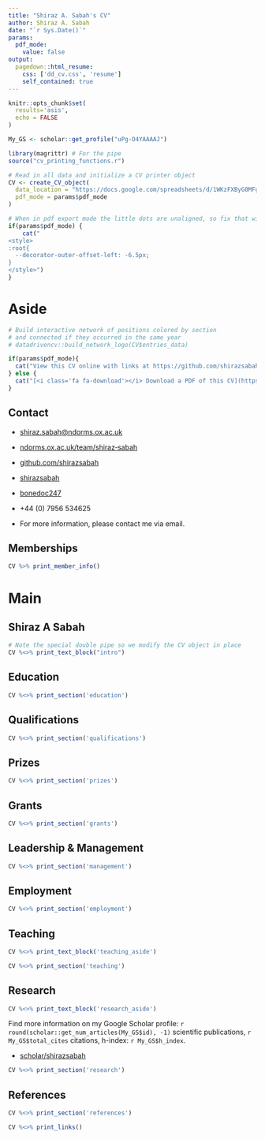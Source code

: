 ```yaml
---
title: "Shiraz A. Sabah's CV"
author: Shiraz A. Sabah
date: "`r Sys.Date()`"
params:
  pdf_mode:
    value: false
output:
  pagedown::html_resume:
    css: ['dd_cv.css', 'resume']
    self_contained: true
---
```


```r
knitr::opts_chunk$set(
  results='asis', 
  echo = FALSE
)

My_GS <- scholar::get_profile("uPg-O4YAAAAJ") 

library(magrittr) # For the pipe
source("cv_printing_functions.r")

# Read in all data and initialize a CV printer object
CV <- create_CV_object(
  data_location = "https://docs.google.com/spreadsheets/d/1WKzFXByG0MFgV6GuYAoEvNdv6NJqxAoc0eGi7Alu7H8/edit?usp=sharing",  
  pdf_mode = params$pdf_mode
)

```

```r
# When in pdf export mode the little dots are unaligned, so fix that with some conditional CSS.
if(params$pdf_mode) {
    cat("
<style>
:root{
  --decorator-outer-offset-left: -6.5px;
}
</style>")
}
```

# Aside

```r
# Build interactive network of positions colored by section
# and connected if they occurred in the same year
# datadrivencv::build_network_logo(CV$entries_data)
```

```r
if(params$pdf_mode){
  cat("View this CV online with links at https://github.com/shirazsabah/cv/blob/main/cv.html")
} else {
  cat("[<i class='fa fa-download'></i> Download a PDF of this CV](https://github.com/shirazsabah/cv/blob/main/cv.pdf)")
}
```

## Contact {#contact}

-   <i class="fa fa-envelope"></i> [shiraz.sabah\@ndorms.ox.ac.uk](mailto:shiraz.sabah@ndorms.ox.ac.uk){.email}

-   <i class="fa fa-home"></i> [ndorms.ox.ac.uk/team/shiraz‑sabah](https://www.ndorms.ox.ac.uk/team/shiraz-sabah)

-   <i class="fa fa-github"></i> [github.com/shirazsabah](https://github.com/shirazsabah)

-   <i class="fa fa-linkedin"></i> [shirazsabah](https://www.linkedin.com/in/shirazsabah)

-   <i class="fa fa-twitter"></i> [bonedoc247](https://twitter.com/bonedoc247)

-   <i class="fa fa-phone"></i> +44 (0) 7956 534625

-   For more information, please contact me via email.

## Memberships {#member}

```r
CV %>% print_member_info()
```

# Main

## Shiraz A Sabah {#title}

```r
# Note the special double pipe so we modify the CV object in place
CV %<>% print_text_block("intro") 
```

## Education {data-icon="graduation-cap" data-concise="true"}

```r
CV %<>% print_section('education')
```

## Qualifications {data-icon="award" data-concise="true"}

```r
CV %<>% print_section('qualifications')
```

## Prizes {data-icon="trophy" data-concise="true"}

```r
CV %<>% print_section('prizes')
```

## Grants {data-icon="laptop" data-concise="true"}

```r
CV %<>% print_section('grants')
```

## Leadership & Management {data-icon="suitcase" data-concise="true"}

```r
CV %<>% print_section('management')
```

## Employment {data-icon="stethoscope" data-concise="true"}

```r
CV %<>% print_section('employment')
```

## Teaching {data-icon="chalkboard-teacher" data-concise="true"}

::: aside
```r
CV %<>% print_text_block('teaching_aside')
```
:::

```r
CV %<>% print_section('teaching')
```

## Research {data-icon="chart-line" data-concise="true"}

::: aside
```r
CV %<>% print_text_block('research_aside')
```

Find more information on my Google Scholar profile: `r round(scholar::get_num_articles(My_GS$id), -1)` scientific publications, `r My_GS$total_cites` citations, h-index: `r My_GS$h_index`.

-   <i class="fa fa-link"></i> [scholar/shirazsabah](https://scholar.google.co.uk/citations?user=uPg-O4YAAAAJ&hl=en&oi=ao)
:::

```r
CV %<>% print_section('research')
```

## References {data-icon="book" data-concise="true"}

```r
CV %<>% print_section('references')
```

```r
CV %<>% print_links()
```
